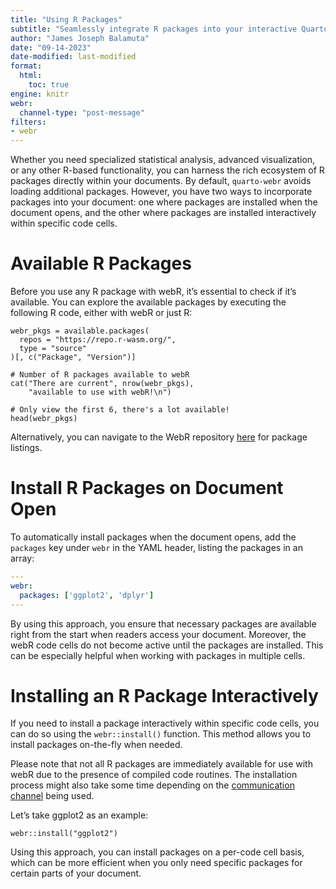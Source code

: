 ```yaml
---
title: "Using R Packages"
subtitle: "Seamlessly integrate R packages into your interactive Quarto HTML documents"
author: "James Joseph Balamuta"
date: "09-14-2023"
date-modified: last-modified
format: 
  html:
    toc: true
engine: knitr
webr:
  channel-type: "post-message"
filters:
- webr
---
```


Whether you need specialized statistical analysis, advanced visualization, or any other R-based functionality, you can harness the rich ecosystem of R packages directly within your documents. By default, `quarto-webr` avoids loading additional packages. However, you have two ways to incorporate packages into your document: one where packages are installed when the document opens, and the other where packages are installed interactively within specific code cells.

# Available R Packages 

Before you use any R package with webR, it's essential to check if it's available. You can explore the available packages by executing the following R code, either with webR or just R:

```webr-r
webr_pkgs = available.packages(
  repos = "https://repo.r-wasm.org/",
  type = "source"
)[, c("Package", "Version")]

# Number of R packages available to webR
cat("There are current", nrow(webr_pkgs), 
    "available to use with webR!\n")

# Only view the first 6, there's a lot available!
head(webr_pkgs)
```

Alternatively, you can navigate to the WebR repository [here](https://github.com/r-wasm/webr-repo/blob/main/repo-packages) for package listings.

# Install R Packages on Document Open

To automatically install packages when the document opens, add the `packages` key under `webr` in the YAML header, listing the packages in an array:

```yaml
---
webr:
  packages: ['ggplot2', 'dplyr']
---
```

By using this approach, you ensure that necessary packages are available right from the start when readers access your document. Moreover, the webR code cells do not become active until the packages are installed. This can be especially helpful when working with packages in multiple cells.

# Installing an R Package Interactively

If you need to install a package interactively within specific code cells, you can do so using the `webr::install()` function. This method allows you to install packages on-the-fly when needed.

:::callout-note
Please note that not all R packages are immediately available for use with webR due to the presence of compiled code routines. The installation process might also take some time depending on the [communication channel](webr-communication-channels.qmd#sec-service-worker) being used.
:::

Let's take ggplot2 as an example:

```webr-r
webr::install("ggplot2")
```

Using this approach, you can install packages on a per-code cell basis, which can be more efficient when you only need specific packages for certain parts of your document.